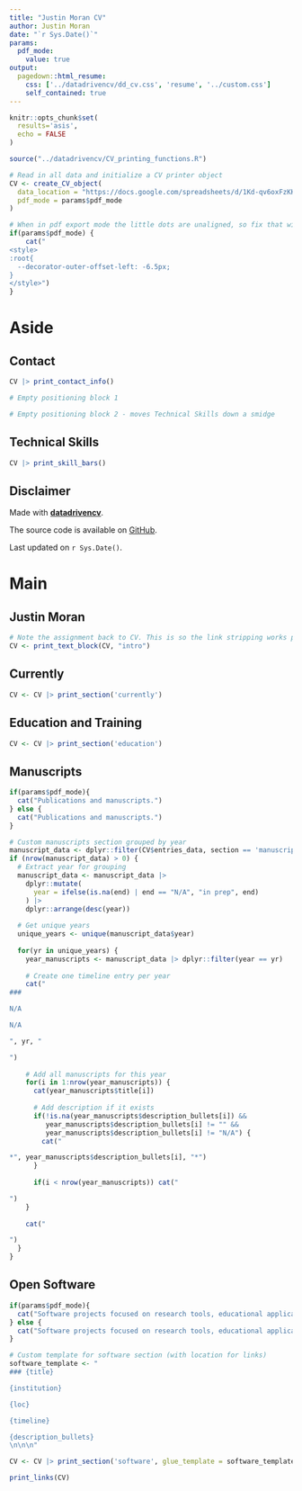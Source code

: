 ```yaml
---
title: "Justin Moran CV"
author: Justin Moran
date: "`r Sys.Date()`"
params:
  pdf_mode:
    value: true
output:
  pagedown::html_resume:
    css: ['../datadrivencv/dd_cv.css', 'resume', '../custom.css']
    self_contained: true
---
```


```r
knitr::opts_chunk$set(
  results='asis', 
  echo = FALSE
)

source("../datadrivencv/CV_printing_functions.R")

# Read in all data and initialize a CV printer object
CV <- create_CV_object(
  data_location = "https://docs.google.com/spreadsheets/d/1Kd-qv6oxFzKKzvim2TdFYXslB398zdJ6tKX1Dur064M",  
  pdf_mode = params$pdf_mode
)

```



```r
# When in pdf export mode the little dots are unaligned, so fix that with some conditional CSS.
if(params$pdf_mode) {
    cat("
<style>
:root{
  --decorator-outer-offset-left: -6.5px;
}
</style>")
}
```


Aside
================================================================================

Contact {#contact}
--------------------------------------------------------------------------------

```r
CV |> print_contact_info()
```



```r
# Empty positioning block 1
```



```r
# Empty positioning block 2 - moves Technical Skills down a smidge
```



Technical Skills {#skills}
--------------------------------------------------------------------------------

```r
CV |> print_skill_bars()
```



Disclaimer {#disclaimer}
--------------------------------------------------------------------------------

Made with [**datadrivencv**](https://github.com/nstrayer/datadrivencv/). 

The source code is available on [GitHub](https://github.com/kyaneos/cv).

Last updated on `r Sys.Date()`.



Main
================================================================================

Justin Moran {#title}
--------------------------------------------------------------------------------

```r
# Note the assignment back to CV. This is so the link stripping works properly in PDF mode
CV <- print_text_block(CV, "intro") 
```



Currently {data-icon=laptop}
--------------------------------------------------------------------------------

```r
CV <- CV |> print_section('currently')
```



Education and Training {data-icon=graduation-cap data-concise=true}
--------------------------------------------------------------------------------

```r
CV <- CV |> print_section('education')
```

Manuscripts {data-icon=book}
--------------------------------------------------------------------------------
::: aside
```r
if(params$pdf_mode){
  cat("Publications and manuscripts.")
} else {
  cat("Publications and manuscripts.")
}
```
:::
```r
# Custom manuscripts section grouped by year
manuscript_data <- dplyr::filter(CV$entries_data, section == 'manuscripts')
if (nrow(manuscript_data) > 0) {
  # Extract year for grouping
  manuscript_data <- manuscript_data |>
    dplyr::mutate(
      year = ifelse(is.na(end) | end == "N/A", "in prep", end)
    ) |>
    dplyr::arrange(desc(year))
  
  # Get unique years
  unique_years <- unique(manuscript_data$year)
  
  for(yr in unique_years) {
    year_manuscripts <- manuscript_data |> dplyr::filter(year == yr)
    
    # Create one timeline entry per year
    cat("
### 

N/A

N/A

", yr, "

")
    
    # Add all manuscripts for this year
    for(i in 1:nrow(year_manuscripts)) {
      cat(year_manuscripts$title[i])
      
      # Add description if it exists
      if(!is.na(year_manuscripts$description_bullets[i]) && 
         year_manuscripts$description_bullets[i] != "" && 
         year_manuscripts$description_bullets[i] != "N/A") {
        cat("

*", year_manuscripts$description_bullets[i], "*")
      }
      
      if(i < nrow(year_manuscripts)) cat("

")
    }
    
    cat("

")
  }
}
```


Open Software {data-icon=code}
--------------------------------------------------------------------------------
::: aside
```r
if(params$pdf_mode){
  cat("Software projects focused on research tools, educational applications, and other miscellaneous projects.")
} else {
  cat("Software projects focused on research tools, educational applications, and other miscellaneous projects.")
}
```
:::

```r
# Custom template for software section (with location for links)
software_template <- "
### {title}

{institution}

{loc}

{timeline}

{description_bullets}
\n\n\n"

CV <- CV |> print_section('software', glue_template = software_template)
```

```r
print_links(CV)
```